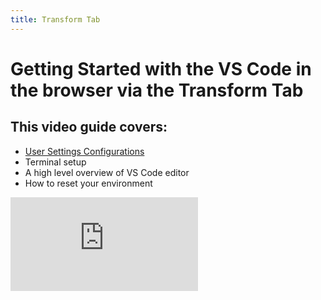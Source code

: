```yaml
---
title: Transform Tab
---
```

# Getting Started with the VS Code in the browser via the Transform Tab

## This video guide covers:

- [User Settings Configurations](how-tos/vscode/initial.md)
- Terminal setup
- A high level overview of VS Code editor
- How to reset your environment

<div style={{ position: 'relative', paddingBottom: '56.25%', height: 0 }}>
  <iframe
    src="https://www.loom.com/embed/1bb974c0650347549db8a02bf64269ff?sid=ae70920f-abc8-4e5d-977a-909d2a63daac"
    frameBorder="0"
    webkitAllowFullScreen
    mozAllowFullScreen
    allowFullScreen
    style={{ position: 'absolute', top: 0, left: 0, width: '100%', height: '100%' }}
  />
</div>